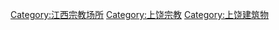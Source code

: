 [[Category:江西宗教场所|Category:江西宗教场所]]
[[Category:上饶宗教|Category:上饶宗教]]
[[Category:上饶建筑物|Category:上饶建筑物]]